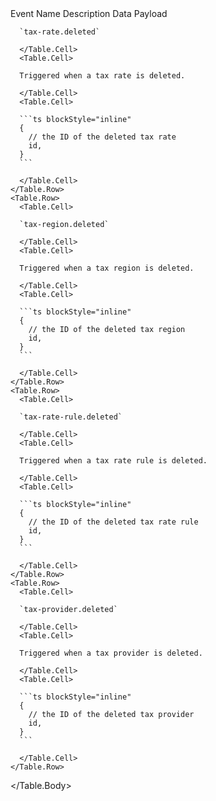 
<Table>
  <Table.Header>
    <Table.Row>
      <Table.HeaderCell>Event Name</Table.HeaderCell>
      <Table.HeaderCell>Description</Table.HeaderCell>
      <Table.HeaderCell>Data Payload</Table.HeaderCell>
    </Table.Row>
  </Table.Header>
  <Table.Body>
    <Table.Row>
      <Table.Cell>

      `tax-rate.deleted`

      </Table.Cell>
      <Table.Cell>

      Triggered when a tax rate is deleted.

      </Table.Cell>
      <Table.Cell>

      ```ts blockStyle="inline"
      {
        // the ID of the deleted tax rate
        id,
      }
      ```

      </Table.Cell>
    </Table.Row>
    <Table.Row>
      <Table.Cell>

      `tax-region.deleted`

      </Table.Cell>
      <Table.Cell>

      Triggered when a tax region is deleted.

      </Table.Cell>
      <Table.Cell>

      ```ts blockStyle="inline"
      {
        // the ID of the deleted tax region
        id,
      }
      ```

      </Table.Cell>
    </Table.Row>
    <Table.Row>
      <Table.Cell>

      `tax-rate-rule.deleted`

      </Table.Cell>
      <Table.Cell>

      Triggered when a tax rate rule is deleted.

      </Table.Cell>
      <Table.Cell>

      ```ts blockStyle="inline"
      {
        // the ID of the deleted tax rate rule
        id,
      }
      ```

      </Table.Cell>
    </Table.Row>
    <Table.Row>
      <Table.Cell>

      `tax-provider.deleted`

      </Table.Cell>
      <Table.Cell>

      Triggered when a tax provider is deleted.

      </Table.Cell>
      <Table.Cell>

      ```ts blockStyle="inline"
      {
        // the ID of the deleted tax provider
        id,
      }
      ```

      </Table.Cell>
    </Table.Row>
  </Table.Body>
</Table>